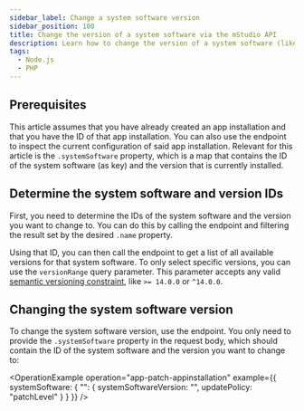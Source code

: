 ```yaml
---
sidebar_label: Change a system software version
sidebar_position: 100
title: Change the version of a system software via the mStudio API
description: Learn how to change the version of a system software (like PHP or Node.JS) via the mStudio API
tags:
  - Node.js
  - PHP
---
```



## Prerequisites

This article assumes that you have already created an app installation and that you have the ID of that app installation. You can also use the <OperationLink tag="App" operation="app-get-appinstallation" /> endpoint to inspect the current configuration of said app installation. Relevant for this article is the `.systemSoftware` property, which is a map that contains the ID of the system software (as key) and the version that is currently installed.

## Determine the system software and version IDs

First, you need to determine the IDs of the system software and the version you want to change to. You can do this by calling the <OperationLink tag="App" operation="app-list-systemsoftwares" /> endpoint and filtering the result set by the desired `.name` property.

Using that ID, you can then call the <OperationLink tag="App" operation="app-list-systemsoftwareversions" /> endpoint to get a list of all available versions for that system software. To only select specific versions, you can use the `versionRange` query parameter. This parameter accepts any valid [semantic versioning constraint](https://devhints.io/semver), like `>= 14.0.0` or `^14.0.0`.

## Changing the system software version

To change the system software version, use the <OperationLink operation="app-patch-appinstallation" /> endpoint. You only need to provide the `.systemSoftware` property in the request body, which should contain the ID of the system software and the version you want to change to:

<OperationExample operation="app-patch-appinstallation" example={{
  systemSoftware: {
    "<insert system software id>": {
      systemSoftwareVersion: "<insert system software version id>",
      updatePolicy: "patchLevel"
    }
  }
}} />

<OperationHint tag="App" operation="app-patch-appinstallation" />
